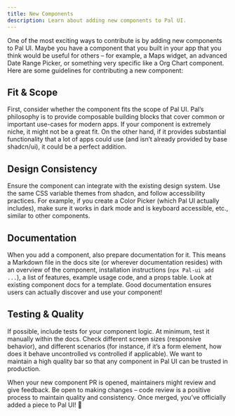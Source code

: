 ```yaml
---
title: New Components
description: Learn about adding new components to Pal UI.
---
```


One of the most exciting ways to contribute is by adding new components to Pal UI. Maybe you have a component that you built in your app that you think would be useful for others – for example, a Maps widget, an advanced Date Range Picker, or something very specific like a Org Chart component. Here are some guidelines for contributing a new component:

## Fit & Scope

First, consider whether the component fits the scope of Pal UI. Pal’s philosophy is to provide composable building blocks that cover common or important use-cases for modern apps. If your component is extremely niche, it might not be a great fit. On the other hand, if it provides substantial functionality that a lot of apps could use (and isn’t already provided by base shadcn/ui), it could be a perfect addition.

## Design Consistency

Ensure the component can integrate with the existing design system. Use the same CSS variable themes from shadcn, and follow accessibility practices. For example, if you create a Color Picker (which Pal UI actually includes), make sure it works in dark mode and is keyboard accessible, etc., similar to other components.

## Documentation

When you add a component, also prepare documentation for it. This means a Markdown file in the docs site (or wherever documentation resides) with an overview of the component, installation instructions (`npx Pal-ui add ...`), a list of features, example usage code, and a props table. Look at existing component docs for a template. Good documentation ensures users can actually discover and use your component!

## Testing & Quality

If possible, include tests for your component logic. At minimum, test it manually within the docs. Check different screen sizes (responsive behavior), and different scenarios (for instance, if it’s a form element, how does it behave uncontrolled vs controlled if applicable). We want to maintain a high quality bar so that any component in Pal UI can be trusted in production.

When your new component PR is opened, maintainers might review and give feedback. Be open to making changes – code review is a positive process to maintain quality and consistency. Once merged, you’ve officially added a piece to Pal UI! 🎊
